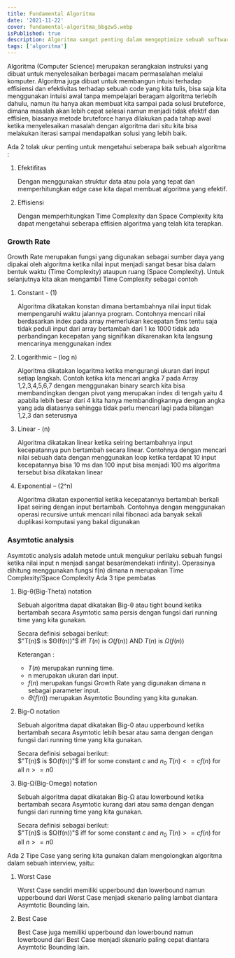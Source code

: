 ```yaml
---
title: Fundamental Algoritma
date: '2021-11-22'
cover: fundamental-algoritma_bbgzw5.webp
isPublished: true
description: Algoritma sangat penting dalam mengoptimize sebuah software dan bahkan dengan membuat algoritma yang lebih baik di beberapa kasus bisa jauh lebih cepat dibandingkan dengan komputer yang lebih powerfull
tags: ['algoritma']
---
```


Algoritma (Computer Science) merupakan serangkaian instruksi yang dibuat untuk menyelesaikan berbagai macam permasalahan melalui komputer.
Algoritma juga dibuat untuk membangun intuisi terhadap effisiensi dan efektivitas terhadap sebuah code yang kita tulis, bisa saja kita menggunakan intuisi awal tanpa mempelajari beragam algoritma terlebih dahulu, namun itu hanya akan membuat kita sampai pada solusi bruteforce, dimana masalah akan lebih cepat selesai namun menjadi tidak efektif dan effisien, biasanya metode bruteforce hanya dilakukan pada tahap awal ketika menyelesaikan masalah dengan algoritma dari situ kita bisa melakukan iterasi sampai mendapatkan solusi yang lebih baik.

Ada 2 tolak ukur penting untuk mengetahui seberapa baik sebuah algoritma :

1. Efektifitas

    Dengan menggunakan struktur data atau pola yang tepat dan memperhitungkan edge case kita dapat membuat algoritma yang efektif.

2. Effisiensi

    Dengan memperhitungkan Time Complexity dan Space Complexity kita dapat mengetahui seberapa effisien algoritma yang telah kita terapkan.

### Growth Rate

Growth Rate merupakan fungsi yang digunakan sebagai sumber daya yang dipakai oleh algoritma ketika nilai input menjadi sangat besar bisa dalam bentuk waktu (Time Complexity) ataupun ruang (Space Complexity). Untuk selanjutnya kita akan mengambil Time Complexity sebagai contoh

1. Constant - (1)

    Algoritma dikatakan konstan dimana bertambahnya nilai input tidak mempengaruhi waktu jalannya program. Contohnya mencari nilai berdasarkan index pada array memerlukan kecepatan 5ms tentu saja tidak peduli input dari array bertambah dari 1 ke 1000 tidak ada perbandingan kecepatan yang signifikan dikarenakan kita langsung mencarinya menggunakan index

2. Logarithmic – (log n)

    Algoritma dikatakan logaritma ketika mengurangi ukuran dari input setiap langkah. Contoh ketika kita mencari angka 7 pada Array 1,2,3,4,5,6,7 dengan menggunakan binary search kita bisa membandingkan dengan pivot yang merupakan index di tengah yaitu 4 apabila lebih besar dari 4 kita hanya membandingkannya dengan angka yang ada diatasnya sehingga tidak perlu mencari lagi pada bilangan 1,2,3 dan seterusnya

3. Linear - (n)

    Algoritma dikatakan linear ketika seiring bertambahnya input kecepatannya pun bertambah secara linear. Contohnya dengan mencari nilai sebuah data dengan menggunakan loop ketika terdapat 10 input kecepatannya bisa 10 ms dan 100 input bisa menjadi 100 ms algoritma tersebut bisa dikatakan linear

4. Exponential – (2^n)

    Algoritma dikatan exponential ketika kecepatannya bertambah berkali lipat seiring dengan input bertambah. Contohnya dengan menggunakan operasi recursive untuk mencari nilai fibonaci ada banyak sekali duplikasi komputasi yang bakal digunakan

### Asymtotic analysis

Asymtotic analysis adalah metode untuk mengukur perilaku sebuah fungsi ketika nilai input n menjadi sangat besar(mendekati infinity). Operasinya dihitung menggunakan fungsi f(n) dimana n merupakan Time Complexity/Space Complexity Ada 3 tipe pembatas

1.  Big-θ(Big-Theta) notation

    Sebuah algoritma dapat dikatakan Big-θ atau tight bound ketika bertambah secara Asymtotic sama persis dengan fungsi dari running time yang kita gunakan.

    Secara definisi sebagai berikut:  
    $"T(n)$ is $Θ(f(n))"$ iff $T(n)$ is $O(f(n))$ AND $T(n)$ is $Ω(f(n))$

    Keterangan :

    -   $T(n)$ merupakan running time.
    -   n merupakan ukuran dari input.
    -   $f(n)$ merupakan fungsi Growth Rate yang digunakan dimana n sebagai parameter input.
    -   $Θ(f(n))$ merupakan Asymtotic Bounding yang kita gunakan.

2.  Big-O notation

    Sebuah algoritma dapat dikatakan Big-0 atau upperbound ketika bertambah secara Asymtotic lebih besar atau sama dengan dengan fungsi dari running time yang kita gunakan.

    Secara definisi sebagai berikut:  
    $"T(n)$ is $O(f(n))"$ iff for some constant $c$ and $n_{0}$ $T(n) <= cf(n)$ for all $n >= n0$

3.  Big-Ω(Big-Omega) notation

    Sebuah algoritma dapat dikatakan Big-Ω atau lowerbound ketika bertambah secara Asymtotic kurang dari atau sama dengan dengan fungsi dari running time yang kita gunakan.

    Secara definisi sebagai berikut:  
    $"T(n)$ is $Ω(f(n))"$ iff for some constant $c$ and $n_{0}$ $T(n) >= cf(n)$ for all $n >= n0$

Ada 2 Tipe Case yang sering kita gunakan dalam mengolongkan algoritma dalam sebuah interview, yaitu:

1. Worst Case

    Worst Case sendiri memiliki upperbound dan lowerbound namun upperbound dari Worst Case menjadi skenario paling lambat diantara Asymtotic Bounding lain.

2. Best Case

    Best Case juga memiliki upperbound dan lowerbound namun lowerbound dari Best Case menjadi skenario paling cepat diantara Asymtotic Bounding lain.
